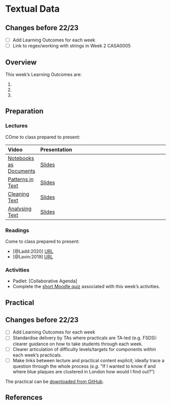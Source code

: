 # Textual Data

:::{.callout-warning}
## Changes before 22/23

- [ ] Add Learning Outcomes for each week
- [ ] Link to regex/working with strings in Week 2 CASA0005 
:::

## Overview

::: {.callout-important}
This week's Learning Outcomes are:

1. 
2. 
3. 
::: 


## Preparation

### Lectures

COme to class prepared to present:

| Video | Presentation |
| :---- | :----------------------- |
| [Notebooks as Documents](https://web.microsoftstream.com/video/fa80e0b3-a14a-44dd-b9b5-1774dde219ba) | [Slides](../lectures/7.1-Notebooks_as_Documents.qmd) |
| [Patterns in Text](https://web.microsoftstream.com/video/9e419529-f1d7-40a9-94e3-3adf8c4608f6) | [Slides](../lectures/7.2-Patterns_in_Text.qmd) |
| [Cleaning Text](https://web.microsoftstream.com/video/3a7ad210-31fb-4d15-8e33-3bea705042e2) | [Slides](../lectures/7.3-Cleaning_Text.qmd) |
| [Analysing Text](https://web.microsoftstream.com/video/edcbccdd-15b9-49da-b84a-691b5cc41b88) | [Slides](../lectures/7.4-Analysing_Text.qmd) |


### Readings

Come to class prepared to present:

- [@Ladd:2020] [URL](https://programminghistorian.org/en/lessons/common-similarity-measures)
- [@Lavin:2019] [URL](https://programminghistorian.org/en/lessons/analyzing-documents-with-tfidf)

### Activities

- Padlet: [Collaborative Agenda]
- Complete the [short Moodle quiz](https://moodle.ucl.ac.uk/mod/quiz/view.php?id=2555003) associated with this week's activities.

## Practical

:::{.callout-warning}
## Changes before 22/23
- [ ] Add Learning Outcomes for each week
- [ ] Standardise delivery by TAs where practicals are TA-led (e.g. FSDS): clearer guidance on how to take students through each week.
- [ ] Clearer articulation of difficulty levels/targets for components *within* each week’s practicals.
- [ ] Make links between lecture and practical content explicit; ideally trace a question through the whole process (*e.g.* “If I wanted to know if and where blue plaques are clustered in London how would I find out?”)
:::

The practical can be [downloaded from GitHub](https://github.com/jreades/fsds/blob/master/practicals/Practical-07-Textual_Data.ipynb).

## References
